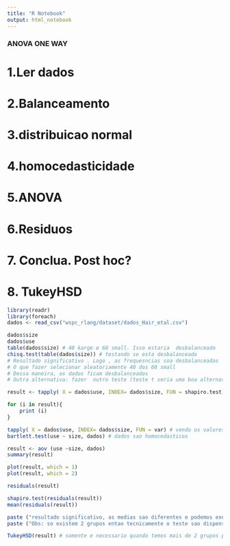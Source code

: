 ```yaml
---
title: "R Notebook"
output: html_notebook
---
```

### ANOVA ONE WAY
# 1.Ler dados
# 2.Balanceamento
# 3.distribuicao normal
# 4.homocedasticidade
# 5.ANOVA
# 6.Residuos
# 7. Conclua. Post hoc?
# 8. TukeyHSD


```r
library(readr)
library(foreach)
dados <- read_csv("wspc_rlang/dataset/dados_Hair_etal.csv")
```

```r
dados$size
dados$use
table(dados$size) # 40 karge e 60 small. Isso estaria  desbalanceado
chisq.test(table(dados$size)) # testando se esta desbalanceado
# Resultado significativo . Logo , as frequesncias soa desbalanceadas 
# O que fazer selecionar aleatoriamente 40 dos 60 small
# Dessa maneira, os dados ficam desbalanceados
# Outra alternativa: fazer  outro teste (teste t seria uma boa alternativa)  t.test(use ~ size, dados)
```

```r

result <- tapply( X = dados$use, INDEX= dados$size, FUN = shapiro.test)

for (i in result){
    print (i)
}

```


```r
tapply( X = dados$use, INDEX= dados$size, FUN = var) # vendo os valores entre  os grupos e possivel ver que nao ha uma diferenca significativa entre as variancias
bartlett.test(use ~ size, dados) # dados sao homocedasticos
```

```r
result <- aov (use ~size, dados)
summary(result)
```

```r
plot(result, which = 1)
plot(result, which = 2)

residuals(result)

shapiro.test(residuals(result)) 
mean(residuals(result))
```

```r
paste ("resultado significativo, as medias sao diferentes e podemos executar um teste de post hoc.")
paste ("Obs: so existem 2 grupos entao tecnicamente o teste sao dispensaveis")
```


```r
TukeyHSD(result) # somente e necessario quando temos mais de 2 grupos para fazer 
```